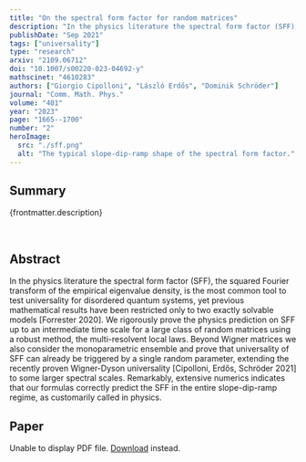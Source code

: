 ```yaml
---
title: "On the spectral form factor for random matrices"
description: "In the physics literature the spectral form factor (SFF), the squared Fourier transform of the empirical eigenvalue density, is the most common tool to test universality for disordered quantum systems, yet previous mathematical results have been restricted only to two exactly solvable models. We rigorously prove the physics prediction on SFF up to an intermediate time scale for a large class of random matrices."
publishDate: "Sep 2021"
tags: ["universality"]
type: "research"
arxiv: "2109.06712"
doi: "10.1007/s00220-023-04692-y"
mathscinet: "4610283"
authors: ["Giorgio Cipolloni", "László Erdős", "Dominik Schröder"]
journal: "Comm. Math. Phys."
volume: "401"
year: "2023"
page: "1665--1700"
number: "2"
heroImage:
  src: "./sff.png"
  alt: "The typical slope-dip-ramp shape of the spectral form factor."
---
```



## Summary

{frontmatter.description}

<br />

## Abstract

In the physics literature the spectral form factor (SFF), the squared Fourier transform of the empirical eigenvalue density, is the most common tool to test universality for disordered quantum systems, yet previous mathematical results have been restricted only to two exactly solvable models [Forrester 2020]. We rigorously prove the physics prediction on SFF up to an intermediate time scale for a large class of random matrices using a robust method, the multi-resolvent local laws. Beyond Wigner matrices we also consider the monoparametric ensemble and prove that universality of SFF can already be triggered by a single random parameter, extending the recently proven Wigner-Dyson universality [Cipolloni, Erdős, Schröder 2021] to some larger spectral scales. Remarkably, extensive numerics indicates that our formulas correctly predict the SFF in the entire slope-dip-ramp regime, as customarily called in physics.

## Paper

<object data={paper} type="application/pdf" width="100%" height="800px">
	<p>
		Unable to display PDF file.
		<a href={`https://arxiv.com/pdf/${frontmatter.arxiv}.pdf`}>Download</a>
		instead.
	</p>
</object>
